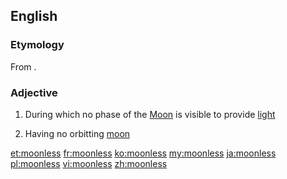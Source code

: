 ==English==

===Etymology===
From {{suffix|moon|less}}.

===Adjective===
{{en-adj}}

# {{context|of a night|lang=en}} During which no phase of the [[Moon]] is visible to provide [[light]]
# {{context|of a planet|lang=en}} Having no orbitting [[moon]]

[[et:moonless]]
[[fr:moonless]]
[[ko:moonless]]
[[my:moonless]]
[[ja:moonless]]
[[pl:moonless]]
[[vi:moonless]]
[[zh:moonless]]